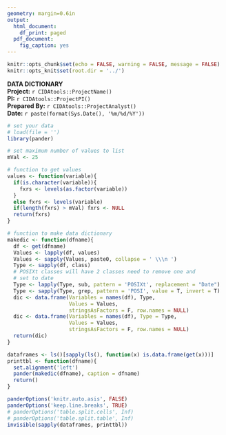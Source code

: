 ```yaml
---
geometry: margin=0.6in
output:
  html_document:
    df_print: paged
  pdf_document:
    fig_caption: yes
---
```


```r
knitr::opts_chunk$set(echo = FALSE, warning = FALSE, message = FALSE)
knitr::opts_knit$set(root.dir = '../')
```

**DATA DICTIONARY**  
**Project:** `r CIDAtools::ProjectName()`    
**PI:** `r CIDAtools::ProjectPI()`  
**Prepared By:** `r CIDAtools::ProjectAnalyst()`  
**Date:** `r paste(format(Sys.Date(), '%m/%d/%Y'))`  

```r
# set your data
# load(file = '')
library(pander)
```

```r
# set maximum number of values to list
mVal <- 25

# function to get values
values <- function(variable){
  if(is.character(variable)){
    fxrs <- levels(as.factor(variable))
  }
  else fxrs <- levels(variable)
  if(length(fxrs) > mVal) fxrs <- NULL
  return(fxrs)
}

# function to make data dictionary
makedic <- function(dfname){
  df <- get(dfname)
  Values <- lapply(df, values)
  Values <- sapply(Values, paste0, collapse = ' \\\n ')
  Type <- sapply(df, class)
  # POSIXt classes will have 2 classes need to remove one and 
  # set to date
  Type <- lapply(Type, sub, pattern = 'POSIXt', replacement = "Date")
  Type <- sapply(Type, grep, pattern = 'POSI', value = T, invert = T)
  dic <- data.frame(Variables = names(df), Type, 
                    Values = Values, 
                    stringsAsFactors = F, row.names = NULL)
  dic <- data.frame(Variables = names(df), Type = Type, 
                    Values = Values, 
                    stringsAsFactors = F, row.names = NULL)
  return(dic)
}

dataframes <- ls()[sapply(ls(), function(x) is.data.frame(get(x)))]
printtbl <- function(dfname){
  set.alignment('left')
  pander(makedic(dfname), caption = dfname)
  return()
}

``` 


```r
panderOptions('knitr.auto.asis', FALSE)
panderOptions('keep.line.breaks', TRUE)
# panderOptions('table.split.cells', Inf)
# panderOptions('table.split.table', Inf)
invisible(sapply(dataframes, printtbl))

```
